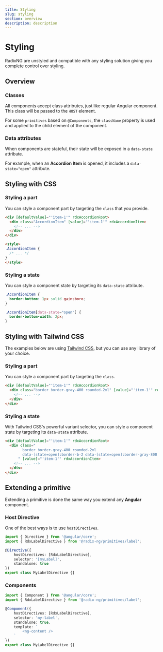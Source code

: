 ```yaml
---
title: Styling
slug: styling
section: overview
description: description
---
```


# Styling

<p>RadixNG are unstyled and compatible with any styling solution giving you complete control over styling.</p>

## Overview

### Classes

All components accept class attributes, just like regular Angular component. This class will be passed to the `HOST` element.

For some `primitives` based on `@Components`, the `className` property is used and applied to the child element of the component.

### Data attributes

When components are stateful, their state will be exposed in a `data-state` attribute.

For example, when an **Accordion Item** is opened, it includes a `data-state="open"` attribute.

## Styling with CSS

### Styling a part

You can style a component part by targeting the `class` that you provide.

```html
<div [defaultValue]="'item-1'" rdxAccordionRoot>
  <div class="AccordionItem" [value]="'item-1'" rdxAccordionItem>
    <!-- ... -->
  </div>
</div>

<style>
.AccordionItem {
  /* ... */
}
</style>
```

### Styling a state
You can style a component state by targeting its `data-state` attribute.

```css
.AccordionItem {
  border-bottom: 1px solid gainsboro;
}

.AccordionItem[data-state="open"] {
  border-bottom-width: 2px;
}
```

## Styling with Tailwind CSS

The examples below are using [Tailwind CSS](https://tailwindcss.com/), but you can use any library of your choice.

### Styling a part
You can style a component part by targeting the `class`.

```html
<div [defaultValue]="'item-1'" rdxAccordionRoot>
  <div class="border border-gray-400 rounded-2xl" [value]="'item-1'" rdxAccordionItem>
    <!-- ... -->
  </div>
</div>
```

### Styling a state

With Tailwind CSS's powerful variant selector, you can style a component state by targeting its `data-state` attribute.

```html
<div [defaultValue]="'item-1'" rdxAccordionRoot>
  <div class="
        border border-gray-400 rounded-2xl
        data-[state=open]:border-b-2 data-[state=open]:border-gray-800
      " [value]="'item-1'" rdxAccordionItem>
    <!-- ... -->
  </div>
</div>
```

## Extending a primitive

Extending a primitive is done the same way you extend any **Angular** component.

### Host Directive
One of the best ways is to use `hostDirectives`.

```typescript
import { Directive } from '@angular/core';
import { RdxLabelDirective } from '@radix-ng/primitives/label';

@Directive({
    hostDirectives: [RdxLabelDirective],
    selector: '[myLabel]',
    standalone: true
})
export class MyLabelDirective {}
```

### Components

```typescript
import { Component } from '@angular/core';
import { RdxLabelDirective } from '@radix-ng/primitives/label';

@Component({
    hostDirectives: [RdxLabelDirective],
    selector: 'my-label',
    standalone: true,
    template: `
        <ng-content />
    `
})
export class MyLabelDirective {}
```
